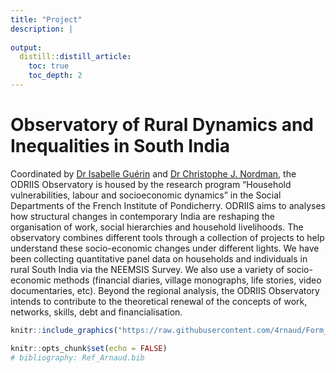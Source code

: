 ```yaml
---
title: "Project"
description: |
  
output:
  distill::distill_article:
    toc: true
    toc_depth: 2
---
```


# Observatory of Rural Dynamics and Inequalities in South India

Coordinated by [Dr Isabelle Guérin](https://www.cessma.org/GUERIN-Isabelle) and [Dr Christophe J. Nordman](https://neemsis.hypotheses.org/team/christophe-jalil-nordman), the ODRIIS Observatory is housed by the research program “Household vulnerabilities, labour and socioeconomic dynamics” in the Social Departments of the French Institute of Pondicherry. 
ODRIIS aims to analyses how structural changes in contemporary India are reshaping the organisation of work, social hierarchies and household livelihoods.
The observatory combines different tools through a collection of projects to help understand these socio-economic changes under different lights.
We have been collecting quantitative panel data on households and individuals in rural South India via the NEEMSIS Survey. 
We also use a variety of socio-economic methods (financial diaries, village monographs, life stories, video documentaries, etc). 
Beyond the regional analysis, the ODRIIS Observatory intends to contribute to the theoretical renewal of the concepts of work, networks, skills, debt and financialisation.

```r
knitr::include_graphics("https://raw.githubusercontent.com/4rnaud/Form_TeX/main/header.jpeg")
```


```r
knitr::opts_chunk$set(echo = FALSE)
# bibliography: Ref_Arnaud.bib  
```

